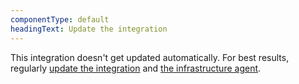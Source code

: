 ```yaml
---
componentType: default
headingText: Update the integration
---
```


This integration doesn't get updated automatically. For best results, regularly [update the integration](/docs/integrations/host-integrations/installation/update-infrastructure-host-integration-package) and [the infrastructure agent](/docs/infrastructure/new-relic-infrastructure/installation/update-infrastructure-agent).
